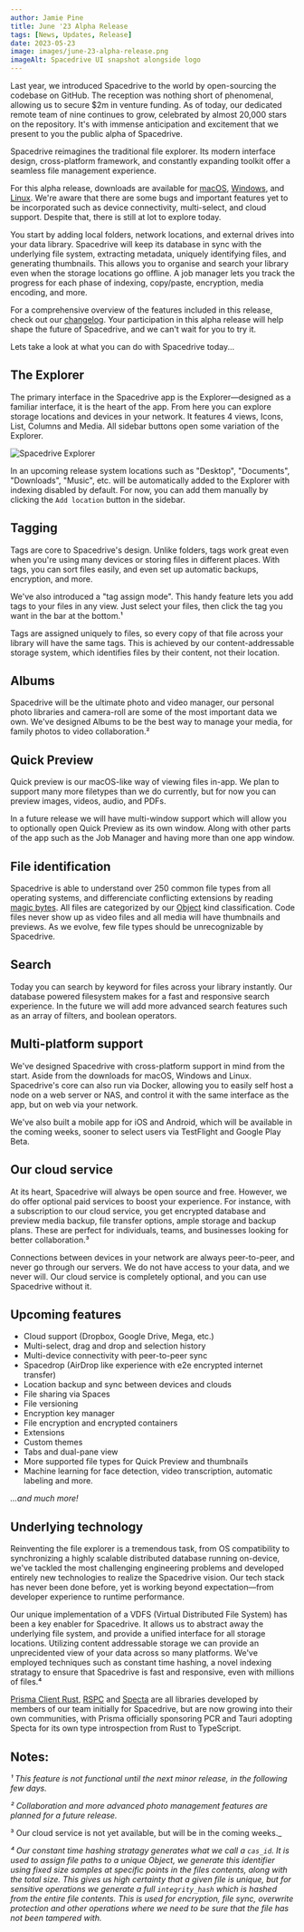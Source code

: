 ```yaml
---
author: Jamie Pine
title: June '23 Alpha Release
tags: [News, Updates, Release]
date: 2023-05-23
image: images/june-23-alpha-release.png
imageAlt: Spacedrive UI snapshot alongside logo
---
```


Last year, we introduced Spacedrive to the world by open-sourcing the codebase on GitHub. The reception was nothing short of phenomenal, allowing us to secure $2m in venture funding. As of today, our dedicated remote team of nine continues to grow, celebrated by almost 20,000 stars on the repository. It's with immense anticipation and excitement that we present to you the public alpha of Spacedrive.

Spacedrive reimagines the traditional file explorer. Its modern interface design, cross-platform framework, and constantly expanding toolkit offer a seamless file management experience.

For this alpha release, downloads are available for [macOS](), [Windows](), and [Linux](). We're aware that there are some bugs and important features yet to be incorporated such as device connectivity, multi-select, and cloud support. Despite that, there is still at lot to explore today.

You start by adding local folders, network locations, and external drives into your data library. Spacedrive will keep its database in sync with the underlying file system, extracting metadata, uniquely identifying files, and generating thumbnails. This allows you to organise and search your library even when the storage locations go offline. A job manager lets you track the progress for each phase of indexing, copy/paste, encryption, media encoding, and more.

For a comprehensive overview of the features included in this release, check out our [changelog](). Your participation in this alpha release will help shape the future of Spacedrive, and we can't wait for you to try it.

Lets take a look at what you can do with Spacedrive today...

## The Explorer

The primary interface in the Spacedrive app is the Explorer—designed as a familiar interface, it is the heart of the app. From here you can explore storage locations and devices in your network. It features 4 views, Icons, List, Columns and Media. All sidebar buttons open some variation of the Explorer.

![Spacedrive Explorer](/images/explorer.png)

In an upcoming release system locations such as "Desktop", "Documents", "Downloads", "Music", etc. will be automatically added to the Explorer with indexing disabled by default. For now, you can add them manually by clicking the `Add location` button in the sidebar.

## Tagging

Tags are core to Spacedrive's design. Unlike folders, tags work great even when you're using many devices or storing files in different places. With tags, you can sort files easily, and even set up automatic backups, encryption, and more.

We've also introduced a "tag assign mode". This handy feature lets you add tags to your files in any view. Just select your files, then click the tag you want in the bar at the bottom.¹

Tags are assigned uniquely to files, so every copy of that file across your library will have the same tags. This is achieved by our content-addressable storage system, which identifies files by their content, not their location.

## Albums

Spacedrive will be the ultimate photo and video manager, our personal photo libraries and camera-roll are some of the most important data we own. We've designed Albums to be the best way to manage your media, for family photos to video collaboration.²

## Quick Preview

Quick preview is our macOS-like way of viewing files in-app. We plan to support many more filetypes than we do currently, but for now you can preview images, videos, audio, and PDFs.

In a future release we will have multi-window support which will allow you to optionally open Quick Preview as its own window. Along with other parts of the app such as the Job Manager and having more than one app window.

## File identification

Spacedrive is able to understand over 250 common file types from all operating systems, and differenciate conflicting extensions by reading [magic bytes](). All files are categorized by our [Object]() kind classification. Code files never show up as video files and all media will have thumbnails and previews. As we evolve, few file types should be unrecognizable by Spacedrive.

## Search

Today you can search by keyword for files across your library instantly. Our database powered filesystem makes for a fast and responsive search experience. In the future we will add more advanced search features such as an array of filters, and boolean operators.

## Multi-platform support

We've designed Spacedrive with cross-platform support in mind from the start. Aside from the downloads for macOS, Windows and Linux. Spacedrive's core can also run via Docker, allowing you to easily self host a node on a web server or NAS, and control it with the same interface as the app, but on web via your network.

We've also built a mobile app for iOS and Android, which will be available in the coming weeks, sooner to select users via TestFlight and Google Play Beta.

## Our cloud service

At its heart, Spacedrive will always be open source and free. However, we do offer optional paid services to boost your experience. For instance, with a subscription to our cloud service, you get encrypted database and preview media backup, file transfer options, ample storage and backup plans. These are perfect for individuals, teams, and businesses looking for better collaboration.³

Connections between devices in your network are always peer-to-peer, and never go through our servers. We do not have access to your data, and we never will. Our cloud service is completely optional, and you can use Spacedrive without it.

## Upcoming features

- Cloud support (Dropbox, Google Drive, Mega, etc.)
- Multi-select, drag and drop and selection history
- Multi-device connectivity with peer-to-peer sync
- Spacedrop (AirDrop like experience with e2e encrypted internet transfer)
- Location backup and sync between devices and clouds
- File sharing via Spaces
- File versioning
- Encryption key manager
- File encryption and encrypted containers
- Extensions
- Custom themes
- Tabs and dual-pane view
- More supported file types for Quick Preview and thumbnails
- Machine learning for face detection, video transcription, automatic labeling and more.

_...and much more!_

## Underlying technology

Reinventing the file explorer is a tremendous task, from OS compatibility to synchronizing a highly scalable distributed database running on-device, we've tackled the most challenging engineering problems and developed entirely new technologies to realize the Spacedrive vision. Our tech stack has never been done before, yet is working beyond expectation—from developer experience to runtime performance.

Our unique implementation of a VDFS (Virtual Distributed File System) has been a key enabler for Spacedrive. It allows us to abstract away the underlying file system, and provide a unified interface for all storage locations. Utilizing content addressable storage we can provide an unprecidented view of your data across so many platforms. We've employed techniques such as constant time hashing, a novel indexing stratagy to ensure that Spacedrive is fast and responsive, even with millions of files.⁴

[Prisma Client Rust](), [RSPC]() and [Specta]() are all libraries developed by members of our team initially for Spacedrive, but are now growing into their own communities, with Prisma officially sponsoring PCR and Tauri adopting Specta for its own type introspection from Rust to TypeScript.

## Notes:

_¹ This feature is not functional until the next minor release, in the following few days._

_² Collaboration and more advanced photo management features are planned for a future release._

³ Our cloud service is not yet available, but will be in the coming weeks.\_

_⁴ Our constant time hashing stratagy generates what we call a `cas_id`. It is used to assign file paths to a unique Object, we generate this identifier using fixed size samples at specific points in the files contents, along with the total size. This gives us high certainty that a given file is unique, but for sensitive operations we generate a full `integrity_hash` which is hashed from the entire file contents. This is used for encryption, file sync, overwrite protection and other operations where we need to be sure that the file has not been tampered with._
